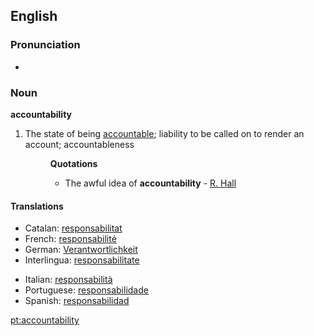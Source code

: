 ==English==
===Pronunciation===
*{{audio|En-ca-accountabilability.ogg|Audio (CA)}}

===Noun===
'''accountability'''

# The state of being [[accountable]]; liability to be called on to render an account; accountableness
#:'''Quotations'''
#:*The awful idea of '''accountability''' - [[R. Hall]]

====Translations====
{{top}}
* Catalan: [[responsabilitat]] {{f}}
* French: [[responsabilité]] {{f}}
* German: [[Verantwortlichkeit]]
* Interlingua: [[responsabilitate]]
{{mid}}
* Italian: [[responsabilità]] {{f}}
* Portuguese: [[responsabilidade]] {{f}}
* Spanish: [[responsabilidad]] {{f}}
{{bottom}}
[[pt:accountability]]